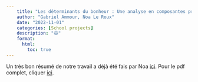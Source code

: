 ```yaml
---
    title: "Les déterminants du bonheur : Une analyse en composantes principles"
    author: "Gabriel Ammour, Noa Le Roux"
    date: "2022-11-01"
    categories: [School projects]
    description: "😃"
    format: 
      html: 
        toc: true
---
```


Un très bon résumé de notre travail a déjà été fais par Noa [ici](https://noalrx.github.io/portfolio/posts/ADD/). Pour le pdf complet, cliquer [ici](Analyse%20de%20donnée%20descriptives%20-%20Les%20déterminants%20du%20bonheur%20-%20Ammour%20Gabriel,%20Le%20Roux%20Noa.pdf).
